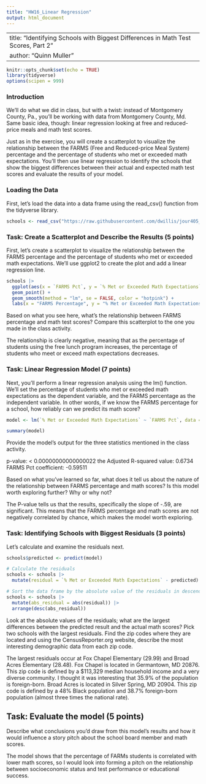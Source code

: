 ```yaml
---
title: "HW16_Linear Regression"
output: html_document
---
```


---
title: "Identifying Schools with Biggest Differences in Math Test Scores, Part 2"
author: "Quinn Muller"
---

```r
knitr::opts_chunk$set(echo = TRUE)
library(tidyverse)
options(scipen = 999)
```

### Introduction

We'll do what we did in class, but with a twist: instead of Montgomery County, Pa., you'll be working with data from Montgomery County, Md. Same basic idea, though: linear regression looking at free and reduced-price meals and math test scores.

Just as in the exercise, you will create a scatterplot to visualize the relationship between the FARMS (Free and Reduced-price Meal System) percentage and the percentage of students who met or exceeded math expectations. You'll then  use linear regression to identify the schools that show the biggest differences between their actual and expected math test scores and evaluate the results of your model.

### Loading the Data

First, let's load the data into a data frame using the read_csv() function from the tidyverse library.

```r
schools <- read_csv("https://raw.githubusercontent.com/dwillis/jour405_files/refs/heads/main/montgomery_md.csv")
```
### Task: Create a Scatterplot and Describe the Results (5 points)

First, let's create a scatterplot to visualize the relationship between the FARMS percentage and the percentage of students who met or exceeded math expectations. We'll use ggplot2 to create the plot and add a linear regression line.

```r
schools |>
  ggplot(aes(x = `FARMS Pct`, y = `% Met or Exceeded Math Expectations`)) +
  geom_point() +
  geom_smooth(method = "lm", se = FALSE, color = "hotpink") +
  labs(x = "FARMS Percentage", y = "% Met or Exceeded Math Expectations", title = "Scatterplot of Math Expectations vs FARMS Percentage")
```
Based on what you see here, what's the relationship between FARMS percentage and math test scores? Compare this scatterplot to the one you made in the class activity.

The relationship is clearly negative, meaning that as the percentage of students using the free lunch program increases, the percentage of students who meet or exceed math expectations decreases. 

### Task: Linear Regression Model (7 points)

Next, you'll perform a linear regression analysis using the lm() function. We'll set the percentage of students who met or exceeded math expectations as the dependent variable, and the FARMS percentage as the independent variable. In other words, if we know the FARMS percentage for a school, how reliably can we predict its math score?

```r
model <- lm(`% Met or Exceeded Math Expectations` ~ `FARMS Pct`, data = schools)

summary(model)
```

Provide the model's output for the three statistics mentioned in the class activity.

p-value: < 0.00000000000000022
the Adjusted R-squared value: 0.6734 
FARMS Pct coefficient: -0.59511

Based on what you've learned so far, what does it tell us about the nature of the relationship between FARMS percentage and math scores? Is this model worth exploring further? Why or why not?

The P-value tells us that the results, specifically the slope of -.59, are significant. This means that the FARMS percentage and math scores are not negatively correlated by chance, which makes the model worth exploring.

### Task: Identifying Schools with Biggest Residuals (3 points)

Let's calculate and examine the residuals next. 

```r
schools$predicted <- predict(model)

# Calculate the residuals
schools <- schools |> 
  mutate(residual = `% Met or Exceeded Math Expectations` - predicted)

# Sort the data frame by the absolute value of the residuals in descending order
schools <- schools |>
  mutate(abs_residual = abs(residual)) |>
  arrange(desc(abs_residual))

```

Look at the absolute values of the residuals; what are the largest differences between the predicted result and the actual math scores? Pick two schools with the largest residuals. Find the zip codes where they are located and using the CensusReporter.org website, describe the most interesting demographic data from each zip code.

The largest residuals occur at Fox Chapel Elementary (29.99) and Broad Acres Elementary (28.48). Fox Chapel is located in Germantown, MD 20876. This zip code is defined by a $113,329 median household income and a very diverse community. I thought it was interesting that 35.9% of the population is foreign-born. Broad Acres is located in Silver Spring, MD 20904. This zip code is defined by a 48% Black population and 38.7% foreign-born population (almost three times the national rate).

## Task: Evaluate the model (5 points)

Describe what conclusions you'd draw from this model's results and how it would influence a story pitch about the school board member and math scores.

The model shows that the percentage of FARMs students is correlated with lower math scores, so I would look into forming a pitch on the relationship between socioeconomic status and test performance or educational success. 

